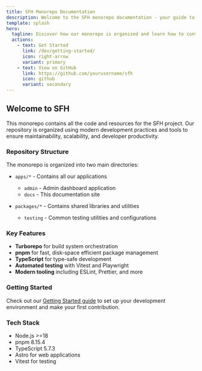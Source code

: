 ```yaml
---
title: SFH Monorepo Documentation
description: Welcome to the SFH monorepo documentation - your guide to our project structure and development workflow
template: splash
hero:
  tagline: Discover how our monorepo is organized and learn how to contribute effectively
  actions:
    - text: Get Started
      link: /dev/getting-started/
      icon: right-arrow
      variant: primary
    - text: View on GitHub
      link: https://github.com/yourusername/sfh
      icon: github
      variant: secondary
---
```


## Welcome to SFH

This monorepo contains all the code and resources for the SFH project. Our repository is organized using modern development practices and tools to ensure maintainability, scalability, and developer productivity.

### Repository Structure

The monorepo is organized into two main directories:

- `apps/*` - Contains all our applications
  - `admin` - Admin dashboard application
  - `docs` - This documentation site
  
- `packages/*` - Contains shared libraries and utilities
  - `testing` - Common testing utilities and configurations

### Key Features

- **Turborepo** for build system orchestration
- **pnpm** for fast, disk-space efficient package management
- **TypeScript** for type-safe development
- **Automated testing** with Vitest and Playwright
- **Modern tooling** including ESLint, Prettier, and more

### Getting Started

Check out our [Getting Started guide](/dev/getting-started/) to set up your development environment and make your first contribution.

### Tech Stack

- Node.js >=18
- pnpm 8.15.4
- TypeScript 5.7.3
- Astro for web applications
- Vitest for testing

